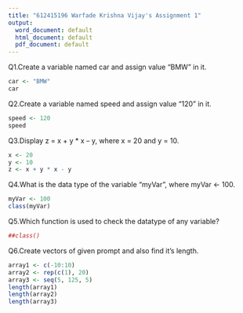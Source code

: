 ```yaml
---
title: "612415196 Warfade Krishna Vijay's Assignment 1"
output:
  word_document: default
  html_document: default
  pdf_document: default
---
```

Q1.Create a variable named car and assign value “BMW” in it.
```r
car <- "BMW"
car
```
Q2.Create a variable named speed and assign value “120” in it.
```r
speed <- 120
speed
```
Q3.Display z = x + y * x – y, where x = 20 and y = 10.
```r
x <- 20
y <- 10
z <- x + y * x - y
```
Q4.What is the data type of the variable “myVar”, where myVar <- 100.
```r
myVar <- 100
class(myVar)
```
Q5.Which function is used to check the datatype of any variable?
```r
##class()
```
Q6.Create vectors of given prompt and also find it’s length.
```r
array1 <- c(-10:10)
array2 <- rep(c(1), 20)
array3 <- seq(5, 125, 5)
length(array1)
length(array2)
length(array3)
```